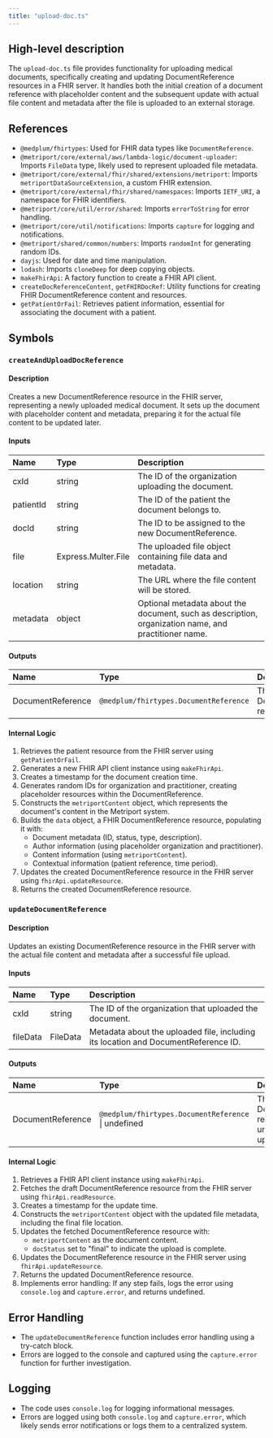 ```yaml
---
title: "upload-doc.ts"
---
```


## High-level description
The `upload-doc.ts` file provides functionality for uploading medical documents, specifically creating and updating DocumentReference resources in a FHIR server. It handles both the initial creation of a document reference with placeholder content and the subsequent update with actual file content and metadata after the file is uploaded to an external storage.

## References
- `@medplum/fhirtypes`: Used for FHIR data types like `DocumentReference`.
- `@metriport/core/external/aws/lambda-logic/document-uploader`: Imports `FileData` type, likely used to represent uploaded file metadata.
- `@metriport/core/external/fhir/shared/extensions/metriport`: Imports `metriportDataSourceExtension`, a custom FHIR extension.
- `@metriport/core/external/fhir/shared/namespaces`: Imports `IETF_URI`, a namespace for FHIR identifiers.
- `@metriport/core/util/error/shared`: Imports `errorToString` for error handling.
- `@metriport/core/util/notifications`: Imports `capture` for logging and notifications.
- `@metriport/shared/common/numbers`: Imports `randomInt` for generating random IDs.
- `dayjs`: Used for date and time manipulation.
- `lodash`: Imports `cloneDeep` for deep copying objects.
- `makeFhirApi`: A factory function to create a FHIR API client.
- `createDocReferenceContent`, `getFHIRDocRef`: Utility functions for creating FHIR DocumentReference content and resources.
- `getPatientOrFail`: Retrieves patient information, essential for associating the document with a patient.

## Symbols

### `createAndUploadDocReference`
#### Description
Creates a new DocumentReference resource in the FHIR server, representing a newly uploaded medical document. It sets up the document with placeholder content and metadata, preparing it for the actual file content to be updated later.

#### Inputs
| Name | Type | Description |
|:-----|:-----|:------------|
| cxId | string | The ID of the organization uploading the document. |
| patientId | string | The ID of the patient the document belongs to. |
| docId | string | The ID to be assigned to the new DocumentReference. |
| file | Express.Multer.File | The uploaded file object containing file data and metadata. |
| location | string | The URL where the file content will be stored. |
| metadata | object | Optional metadata about the document, such as description, organization name, and practitioner name. |

#### Outputs
| Name | Type | Description |
|:-----|:-----|:------------|
| DocumentReference | `@medplum/fhirtypes.DocumentReference` | The newly created DocumentReference resource. |

#### Internal Logic
1. Retrieves the patient resource from the FHIR server using `getPatientOrFail`.
2. Generates a new FHIR API client instance using `makeFhirApi`.
3. Creates a timestamp for the document creation time.
4. Generates random IDs for organization and practitioner, creating placeholder resources within the DocumentReference.
5. Constructs the `metriportContent` object, which represents the document's content in the Metriport system.
6. Builds the `data` object, a FHIR DocumentReference resource, populating it with:
    -  Document metadata (ID, status, type, description).
    -  Author information (using placeholder organization and practitioner).
    -  Content information (using `metriportContent`).
    -  Contextual information (patient reference, time period).
7. Updates the created DocumentReference resource in the FHIR server using `fhirApi.updateResource`.
8. Returns the created DocumentReference resource.

### `updateDocumentReference`
#### Description
Updates an existing DocumentReference resource in the FHIR server with the actual file content and metadata after a successful file upload.

#### Inputs
| Name | Type | Description |
|:-----|:-----|:------------|
| cxId | string | The ID of the organization that uploaded the document. |
| fileData | FileData | Metadata about the uploaded file, including its location and DocumentReference ID. |

#### Outputs
| Name | Type | Description |
|:-----|:-----|:------------|
| DocumentReference | `@medplum/fhirtypes.DocumentReference` \| undefined | The updated DocumentReference resource, or undefined if the update fails. |

#### Internal Logic
1. Retrieves a FHIR API client instance using `makeFhirApi`.
2. Fetches the draft DocumentReference resource from the FHIR server using `fhirApi.readResource`.
3. Creates a timestamp for the update time.
4. Constructs the `metriportContent` object with the updated file metadata, including the final file location.
5. Updates the fetched DocumentReference resource with:
    -  `metriportContent` as the document content.
    -  `docStatus` set to "final" to indicate the upload is complete.
6. Updates the DocumentReference resource in the FHIR server using `fhirApi.updateResource`.
7. Returns the updated DocumentReference resource.
8. Implements error handling: If any step fails, logs the error using `console.log` and `capture.error`, and returns undefined.

## Error Handling
- The `updateDocumentReference` function includes error handling using a try-catch block.
- Errors are logged to the console and captured using the `capture.error` function for further investigation.

## Logging
- The code uses `console.log` for logging informational messages.
- Errors are logged using both `console.log` and `capture.error`, which likely sends error notifications or logs them to a centralized system.
